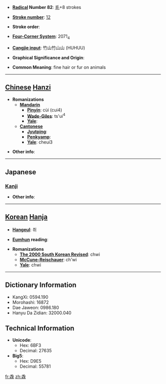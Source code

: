 * '''[[Wiktionary:Chinese radical index| Radical]] Number 82''': [[Wiktionary:Chinese radical index 毛|毛]]+8 strokes

* '''[[Wiktionary:Chinese total strokes index|Stroke number]]''': [[Wiktionary:Chinese total strokes index 12|12]]

* '''Stroke order''': 

* '''[[Wiktionary:Chinese four corner index|Four-Corner System]]''': 2071<sub>4</sub>

* '''[[Wiktionary:Chinese Cangjie index|Cangjie input]]''': 竹山竹山山 (HUHUU)

* '''Graphical Significance and Origin''': 

* '''Common Meaning''': fine hair or fur on animals

----

== [[Chinese]] [[Hanzi]] ==

* '''Romanizations'''
** '''[[Mandarin]]'''
*** '''[[Pinyin]]''': cùi (cui4)
*** '''[[Wade-Giles]]''': ts'ui<sup>4</sup>
*** '''[[Yale]]''': 
** '''[[Cantonese]]'''
*** '''[[Jyutping]]''':
*** '''[[Penkyamp]]''': 
*** '''[[Yale]]''': cheui3

* '''Other info''': 

----

==Japanese==
===[[Kanji]]===
{{kanji|on readings=[[ぜい]] (zei), [[せい]] (sei), [[せつ]] (setsu)
|kun readings=[[むくげ]] (mukuge)
}}

* '''Other info''':  

----

== [[Korean]] [[Hanja]] ==

* '''[[Hangeul]]''': 취

* '''[[Eumhun]] reading''': 

* '''Romanizations'''
** '''[[The 2000 South Korean Revised Romanization|The 2000 South Korean Revised]]''': chwi
** '''[[McCune-Reischauer]]''': ch'wi
** '''[[Yale]]''': chwi

----

== Dictionary Information ==

* KangXi: 0594.190
* Morohashi: 16872
* Dae Jaweon: 0986.180
* Hanyu Da Zidian: 32000.040

== Technical Information ==

* '''Unicode''':
** Hex: 6BF3
** Decimal: 27635
* '''Big5''':
** Hex: D9E5
** Decimal: 55781

[[fr:毳]]
[[zh:毳]]